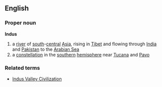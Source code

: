 ==English==
===Proper noun===
{{wikipedia}}
'''Indus'''
#a [[river]] of [[south]]-[[central]] [[Asia]], rising in [[Tibet]] and flowing through [[India]] and [[Pakistan]] to the [[Arabian Sea]]
#a [[constellation]] in the [[southern]] [[hemisphere]] near [[Tucana]] and [[Pavo]]
===Related terms===
*[[Indus Valley Civilization]]